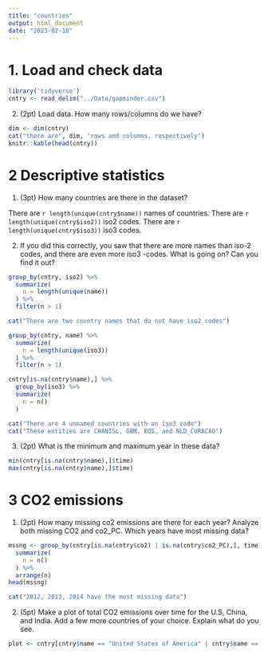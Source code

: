 ```yaml
---
title: "countries"
output: html_document
date: "2023-02-18"
---
```


# 1. Load and check data

``` r
library('tidyverse')
cntry <- read_delim("../Data/gapminder.csv")
```

2. (2pt) Load data. How many rows/columns do we have?

``` r
dim <- dim(cntry)
cat("there are", dim, "rows and columns, respectively")
knitr::kable(head(cntry))
```

# 2 Descriptive statistics

1. (3pt) How many countries are there in the dataset?

There are `r length(unique(cntry$name))` names of countries.
There are `r length(unique(cntry$iso2))` iso2 codes.
There are `r length(unique(cntry$iso3))` iso3 codes.

2. If you did this correctly, you saw that there are more names than iso-2 codes, and there are
even more iso3 -codes. What is going on? Can you find it out?

``` r
group_by(cntry, iso2) %>% 
  summarize(
    n = length(unique(name))
  ) %>% 
  filter(n > 1)

cat("There are two country names that do not have iso2 codes")

group_by(cntry, name) %>% 
  summarize(
    n = length(unique(iso3))
  ) %>% 
  filter(n > 1)

cntry[is.na(cntry$name),] %>% 
  group_by(iso3) %>% 
  summarize(
    n = n()
  )

cat("There are 4 unnamed countries with an iso3 code")
cat("These entities are CHANISL, GBM, KOS, and NLD_CURACAO")

```

3. (2pt) What is the minimum and maximum year in these data?

``` r
min(cntry[is.na(cntry$name),]$time)
max(cntry[is.na(cntry$name),]$time)
```

# 3 CO2 emissions 

1. (2pt) How many missing co2 emissions are there for each year? Analyze both missing CO2
and co2_PC. Which years have most missing data?
```r
mssng <- group_by(cntry[is.na(cntry$co2) | is.na(cntry$co2_PC),], time) %>% 
  summarize(
    n = n()
  ) %>% 
  arrange(n)
head(mssng)

cat("2012, 2013, 2014 have the most missing data")

```
2. (5pt) Make a plot of total CO2 emissions over time for the U.S, China, and India. Add a few
more countries of your choice. Explain what do you see.
```r
plot <- cntry[cntry$name == "United States of America" | cntry$name == "China" | cntry$name == "India", ]

```